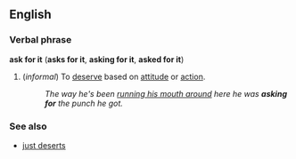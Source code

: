 == English ==
=== Verbal phrase ===
'''ask for it''' ('''asks for it''', '''asking for it''', '''asked for it''') {{idiom}}

#(''informal'') To [[deserve]] based on [[attitude]] or [[action]].
#: ''The way he's been [[run one's mouth around|running his mouth around]] here he was '''asking for''' the punch he got.''

=== See also ===
*[[just deserts]]
